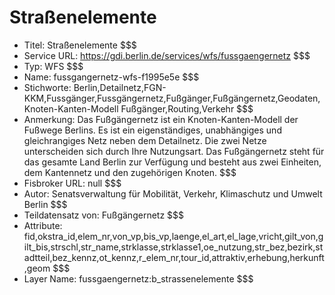 # Straßenelemente
- Titel: Straßenelemente $$$
- Service URL: https://gdi.berlin.de/services/wfs/fussgaengernetz $$$
- Typ: WFS $$$
- Name: fussgangernetz-wfs-f1995e5e $$$
- Stichworte: Berlin,Detailnetz,FGN-KKM,Fussgänger,Fussgängernetz,Fußgänger,Fußgängernetz,Geodaten,Knoten-Kanten-Modell Fußgänger,Routing,Verkehr $$$
- Anmerkung: Das Fußgängernetz ist ein Knoten-Kanten-Modell der Fußwege Berlins. Es ist ein eigenständiges, unabhängiges und gleichrangiges Netz neben dem Detailnetz. Die zwei Netze unterscheiden sich durch Ihre Nutzungsart. 
Das Fußgängernetz steht für das gesamte Land Berlin zur Verfügung und besteht aus zwei Einheiten, dem Kantennetz und den zugehörigen Knoten. $$$
- Fisbroker URL: null $$$
- Autor: Senatsverwaltung für Mobilität, Verkehr, Klimaschutz und Umwelt Berlin $$$
- Teildatensatz von: Fußgängernetz $$$
- Attribute: fid,okstra_id,elem_nr,von_vp,bis_vp,laenge,el_art,el_lage,vricht,gilt_von,gilt_bis,strschl,str_name,strklasse,strklasse1,oe_nutzung,str_bez,bezirk,stadtteil,bez_kennz,ot_kennz,r_elem_nr,tour_id,attraktiv,erhebung,herkunft,geom $$$
- Layer Name: fussgaengernetz:b_strassenelemente $$$
